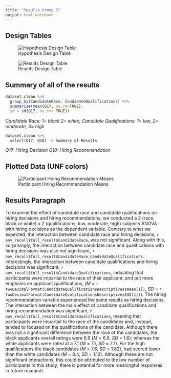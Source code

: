```yaml
---
title: "Results Group 3"
output: html_notebook
---
```



 

## Design Tables
![Hypothesis Design Table](/cloud/project/Hypothesis Design Table.png)

![Results Design Table](/cloud/project/Results Design Table.png)



## Summary of all of the results
```r
dataset.clean %>%
  group_by(CandidateRace, CandidateQualifications) %>%
  summarise(mean(Q17, na.rm=TRUE),
  sd = sd(Q17, na.rm= TRUE))
```
*Candidate Race: 1= black 2= white; Candidate Qualifications: 1= low, 2= moderate, 3= high* 

```r
dataset.clean %>%
  select(Q17, Q18) -> Summary of Results


```
*Q17: Hiring Decision   Q18: Hiring Recommendation*

## Plotted Data (UNF colors)

![Participant Hiring Recommendation Means](/cloud/project/plot.png)

## Results Paragraph


To examine the effect of candidate race and candidate qualifications on hiring decisions and hiring recommendations, we conducted a 2 (race; black or white) $x$ 2 (qualifications; low, moderate, high) subjects ANOVA with hiring decisions as the dependent variable. Contrary to what we expected, the interaction between candidate race and hiring decisions, `r aov_recall$full_result$CandidateRace`, was not significant. Along with this, surprisingly, the interaction between candidate race and qualifications with hiring decisions was also not significant, `r aov_recall$full_result$CandidateRace_CandidateQualifications`. Interestingly, the interaction between candidate qualifications and hiring decisions was significant, `r aov_recall$full_result$CandidateQualifications`, indicating that participants were impartial to the race of their applicant, and put more emphasis on applicant qualifications, (*M* = `r twoDecimalFormat(CandidateQualificationsDescriptives$mean[1])`, *SD* = `r twoDecimalFormat(CandidateQualificationsDescriptives$SD[1])`). The hiring recommendation variable experienced the same results as hiring decisions. The interaction between the main effect of candidate qualifications and hiring recommendation was significant, `r aov_recall$full_result$CandidateQualifications`, meaning that participants were impartial to the race of the candidates and, instead, tended to focused on the qualifications of the candidate. Although there was not a significant difference between the race of the candidates, the black applicants overall ratings were 6.9 (*M* = 6.9, *SD* = 1.6); whereas the white applicants were rated at a 7.1 (*M* = 7.1, *SD* = 2.1). For the  high qualifications the black candidates (*M* = 7.6, *SD* = 1.82), had scored lower than the white candidates (*M* = 8.4, *SD* = 1.13). Although these are not significant interactions, this could be attributed to the low number of participants in this study; there is potential for more meaningful responses in future research.